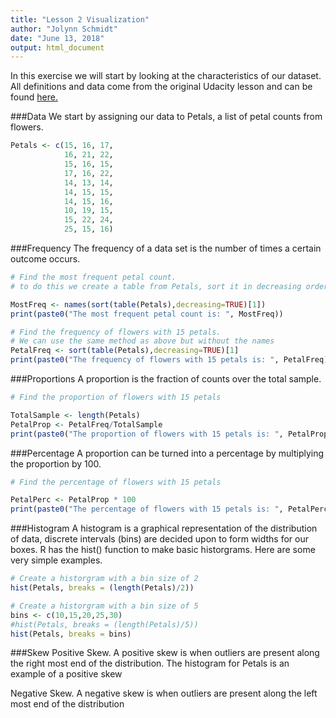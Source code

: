 ```yaml
---
title: "Lesson 2 Visualization"
author: "Jolynn Schmidt"
date: "June 13, 2018"
output: html_document
---
```


In this exercise we will start by looking at the characteristics of our dataset. All definitions and data come from the original Udacity lesson and can be found [here.](https://www.udacity.com/api/nodes/1480558581/supplemental_media/lesson2pdf/download "Lesson2.pdf")


###Data
We start by assigning our data to Petals, a list of petal counts from flowers.
```r
Petals <- c(15, 16, 17,
            16, 21, 22,
            15, 16, 15,
            17, 16, 22,
            14, 13, 14,
            14, 15, 15,
            14, 15, 16,
            10, 19, 15,
            15, 22, 24,
            25, 15, 16)
```


###Frequency
The frequency of a data set is the number of times a certain outcome occurs.

```r
# Find the most frequent petal count.
# to do this we create a table from Petals, sort it in decreasing order, and get the name of the first item.

MostFreq <- names(sort(table(Petals),decreasing=TRUE)[1])
print(paste0("The most frequent petal count is: ", MostFreq))
```

```r
# Find the frequency of flowers with 15 petals.
# We can use the same method as above but without the names
PetalFreq <- sort(table(Petals),decreasing=TRUE)[1]
print(paste0("The frequency of flowers with 15 petals is: ", PetalFreq))
```


###Proportions
A proportion is the fraction of counts over the total sample.

```r
# Find the proportion of flowers with 15 petals

TotalSample <- length(Petals)
PetalProp <- PetalFreq/TotalSample
print(paste0("The proportion of flowers with 15 petals is: ", PetalProp))
```


###Percentage
A proportion can be turned into a percentage by multiplying the proportion by 100.

```r
# Find the percentage of flowers with 15 petals

PetalPerc <- PetalProp * 100
print(paste0("The percentage of flowers with 15 petals is: ", PetalPerc, "%"))
```


###Histogram
A histogram is a graphical representation of the distribution of data, discrete intervals (bins) are decided upon to form widths for our boxes. R has the hist() function to make basic historgrams. Here are some very simple examples.

```r
# Create a historgram with a bin size of 2
hist(Petals, breaks = (length(Petals)/2))
```

```r
# Create a historgram with a bin size of 5
bins <- c(10,15,20,25,30)
#hist(Petals, breaks = (length(Petals)/5))
hist(Petals, breaks = bins)
```


###Skew
Positive Skew. A positive skew is when outliers are present along the right most end of the distribution. The histogram for Petals is an example of a positive skew

Negative Skew. A negative skew is when outliers are present along the left most end of the distribution
